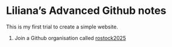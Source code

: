# Liliana's Advanced Github notes

This is my first trial to create a simple website. 

1. Join a Github organisation called [rostock2025](https://github.com/rostock2025)
